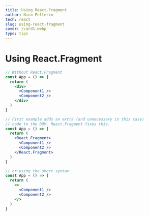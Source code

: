 ```yaml
---
title: Using React.Fragment
author: Nico Pellerin
tech: react
slug: using-react-fragment
cover: /card1.webp
type: tips
---
```


<SEO title="Using React.Fragment" />

# Using React.Fragment

<Spacer margin="6rem 0 4rem 0" />

```jsx
// Without React.Fragment
const App = () => {
  return (
    <div>
      <Component1 />
      <Component2 />
    </div>
  )
}

// First example adds an extra (and unnecessary in this case)
// node to the DOM. React.Fragment fixes this.
const App = () => {
  return (
    <React.Fragment>
      <Component1 />
      <Component2 />
    </React.Fragment>
  )
}

// or using the short syntax
const App = () => {
  return (
    <>
      <Component1 />
      <Component2 />
    </>
  )
}
```
